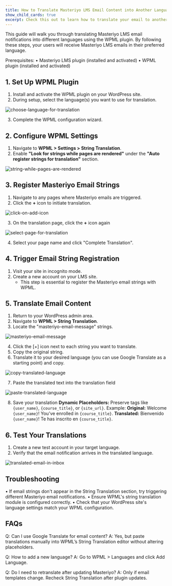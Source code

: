 ```yaml
---
title: How to Translate Masteriyo LMS Email Content into Another Language?
show_child_cards: true
excerpt: Check this out to learn how to translate your email to another language
---
```


This guide will walk you through translating Masteriyo LMS email notifications into different languages using the WPML plugin. By following these steps, your users will receive Masteriyo LMS emails in their preferred language.

Prerequisites:
• Masteriyo LMS plugin (installed and activated)
• WPML plugin (installed and activated)

## 1. Set Up WPML Plugin

1. Install and activate the WPML plugin on your WordPress site.
2. During setup, select the language(s) you want to use for translation.

![choose-language-for-translation](https://raw.githubusercontent.com/Masteriyo/masteriyo-docs/main/assets/images/email-translation-using-wpml/-using-wpml/choose-language-for-translation.png)

3. Complete the WPML configuration wizard.

## 2. Configure WPML Settings

1. Navigate to **WPML > Settings > String Translation**.
2. Enable **"Look for strings while pages are rendered"** under the **"Auto register strings for translation"** section.

![string-while-pages-are-rendered](https://raw.githubusercontent.com/Masteriyo/masteriyo-docs/main/assets/images/look-for-string-while-pages-are-rendered.png)

## 3. Register Masteriyo Email Strings

1. Navigate to any pages where Masteriyo emails are triggered.
2. Click the **+** icon to initiate translation.

![click-on-add-icon](https://raw.githubusercontent.com/Masteriyo/masteriyo-docs/main/assets/images/email-translation-using-wpml/-using-wpml/click-on-add-icon.png)

3. On the translation page, click the **+** icon again

![select-page-for-translation](https://raw.githubusercontent.com/Masteriyo/masteriyo-docs/main/assets/images/email-translation-using-wpml/-using-wpml/select-page-for-transaltion.png)

4. Select your page name and click "Complete Translation".

## 4. Trigger Email String Registration

1. Visit your site in incognito mode.
2. Create a new account on your LMS site.
   - This step is essential to register the Masteriyo email strings with WPML.

## 5. Translate Email Content

1. Return to your WordPress admin area.
2. Navigate to **WPML > String Translation**.
3. Locate the "masteriyo-email-message" strings.

![masteriyo-email-message](https://raw.githubusercontent.com/Masteriyo/masteriyo-docs/main/assets/images/email-translation-using-wpml/-using-wpml/masteriyo-email-message.png)

4. Click the [+] icon next to each string you want to translate.
5. Copy the original string.
6. Translate it to your desired language (you can use Google Translate as a starting point) and copy.

![copy-translated-language](https://raw.githubusercontent.com/Masteriyo/masteriyo-docs/main/assets/images/email-translation-using-wpml/-using-wpml/copy-translated-language.png)

7. Paste the translated text into the translation field

![paste-translated-language](https://raw.githubusercontent.com/Masteriyo/masteriyo-docs/main/assets/images/email-translation-using-wpml/-using-wpml/paste-translated-language.png)

8. Save your translation
   **Dynamic Placeholders:** Preserve tags like `{user_name}`, `{course_title}`, or `{site_url}`.
   Example:
   **Original:** Welcome `{user_name}`! You’ve enrolled in `{course_title}`.
   **Translated:** Bienvenido `{user_name}`! Te has inscrito en `{course_title}`.

## 6. Test Your Translations

1. Create a new test account in your target language.
2. Verify that the email notification arrives in the translated language.

![translated-email-in-inbox](https://raw.githubusercontent.com/Masteriyo/masteriyo-docs/main/assets/images/email-translation-using-wpml/-using-wpml/-using-wpml/translated-email-in-inbox.png)

## Troubleshooting

• If email strings don't appear in the String Translation section, try triggering different Masteriyo email notifications.
• Ensure WPML's string translation module is configured correctly.
• Check that your WordPress site's language settings match your WPML configuration.

## FAQs

Q: Can I use Google Translate for email content?
A: Yes, but paste translations manually into WPML’s String Translation editor without altering placeholders.

Q: How to add a new language?
A: Go to WPML > Languages and click Add Language.

Q: Do I need to retranslate after updating Masteriyo?
A: Only if email templates change. Recheck String Translation after plugin updates.
